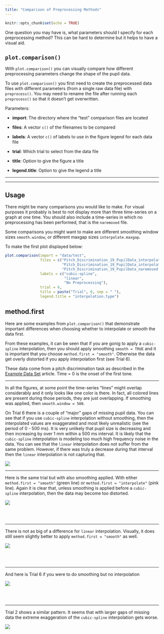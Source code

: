 ```yaml
---
title: "Comparison of Preprocessing Methods"
---
```


```r
knitr::opts_chunk$set(echo = TRUE)
```

One question you may have is, what parameters should I specify for each preprocessing method? This can be hard to determine but it helps to have a visual aid.

## `plot.comparison()`

With `plot.comparison()` you can visually compare how different preprocessing parameters change the shape of the pupil data.

To use `plot.comparison()` you first need to create the preprocessed data files with different parameters (from a single raw data file) with `preprocess()`. You may need to rename the file after running each `preprocess()` so that it doesn't get overwritten. 

Parameters:

* __import__: The directory where the "test" comparison files are located

* __files__:  A vector `c()` of the filenames to be compared

* __labels__:  A vector `c()` of labels to use in the figure legend for each data file

* __trial__: Which trial to select from the data file

* __title__: Option to give the figure a title

* __legend.title__: Option to give the legend a title

********

********

## Usage

There might be many comparisons you would like to make. For visual purposes it probably is best to not display more than three time-series on a graph at one time. You should also include a time-series in which no preprocessing has been performed, that is the `naremoved` file.

Some comparisons you might want to make are different smoothing window sizes `smooth.window`, or different maxgap sizes `interpolate.maxgap`.

To make the first plot displayed below:

```r
plot.comparison(import = "data/test", 
                files = c("Pitch_Discrimination_19_PupilData_interpolated_cubic-spline.txt",
                          "Pitch_Discrimination_19_PupilData_interpolated_linear.txt",
                          "Pitch_Discrimination_19_PupilData_naremoved.txt"),
                labels = c("cubic-spline",
                           "linear",
                           "No Preprocessing"), 
                trial = 6,
                title = paste("Trial", 6, sep = " "),
                legend.title = "interpolation.type")
```


## method.first

Here are some examples from `plot.comparison()` that demonstrate important differences when choosing whether to interpolate or smooth the data first.

From these examples, it can be seen that if you are gonig to apply a `cubic-spline` interpolation, then you should apply smoothing `smooth = TRUE` and it is important that you choose `method.first = "smooth"`. Otherwise the data get overly distorted if you apply interpolation first (see Trial 6).

These data come from a pitch discrimination task as described in the [Example Data Set]() article. Time = 0 is the onset of the first tone.

********

In all the figures, at some point the time-series "lines" might overlap considerably and it only looks like one color is there. In fact, all colored lines are present during those periods, they are just overlapping. If smoothing was applied, then `smooth.window = 500`.

On Trial 6 there is a couple of "major" gaps of missing pupil data. You can see that if you use `cubic-spline` interpolation without smoothing, then the interpolated values are exaggerated and most likely unrealistic (see the period of 0 - 500 ms). It is very unlikely that pupil size is decreasing and then increasing by over 1 mm within a 500 ms interval. It is likely that the `cubic-spline` interpolation is modeling too much high frequency noise in the data. You can see that the `linear` interpolation does not suffer from the same problem. However, if there was truly a decrease during that interval then the `linear` interpolation is not capturing that.

<img src="../reference/figures/Trial6-interpolation.type.png" align = "center" />

********

Here is the same trial but with also smoothing applied. With either `method.first = "smooth"` (green line) or `method.first = "interpolate"` (pink line). Again it is clear that, unless smoothing is applied before a `cubic-spline` interpolation, then the data may become too distorted. 

<img src="../reference/figures/Trial6--cubic-spline-hann.png" align = "center" />

<br><br>

********

There is not as big of a difference for `linear` interpolation. Visually, it does still seem slightly better to apply `method.first = "smooth"` as well. 

<img src="../reference/figures/Trial6--linear-hann.png" align = "center" />

<br><br>

********

And here is Trial 6 if you were to do smoothing but no interpolation

<img src="../reference/figures/Trial6-smooth.type.png" align = "center" />

<br><br>

********

Trial 2 shows a similar pattern. It seems that with larger gaps of missing data the extreme exaggeration of the `cubic-spline` interpolation gets worse.

<img src="../reference/figures/Trial2--cubic-spline-hann.png" align = "center" />







